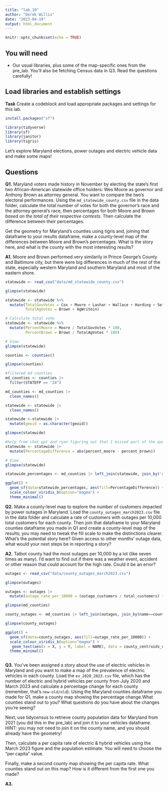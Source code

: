 ```yaml
---
title: "lab_10"
author: "Derek Willis"
date: "2023-04-19"
output: html_document
---
```


```r
knitr::opts_chunk$set(echo = TRUE)
```

## You will need

* Our usual libraries, plus some of the map-specific ones from the pre_lab. You'll also be fetching Census data in Q3. Read the questions carefully!

## Load libraries and establish settings

**Task** Create a codeblock and load appropriate packages and settings for this lab.

```r
install.packages("sf")
```


```r
library(tidyverse)
library(sf)
library(janitor)
library(tigris)

```

Let's explore Maryland elections, power outages and electric vehicle data and make some maps! 

## Questions 

**Q1.** Maryland voters made history in November by electing the state's first two African-American statewide office holders: Wes Moore as governor and Anthony Brown as attorney general. You want to compare the two's electoral performances. Using the `md_statewide_county.csv` file in the data folder, calculate the total number of votes for both the governor's race and the attorney general's race, then percentages for both Moore and Brown _based on the total of their respective contests_. Then calculate the difference between their percentages.

Get the geometry for Maryland's counties using tigris and, joining that dataframe to your results dataframe, make a county-level map of the differences between Moore and Brown's percentages. What is the story here, and what is the county with the most interesting results?

**A1.** Moore and Brown performed very similarily in Prince George's County and Baltimore city, but there were big differences in much of the rest of the state, especially western Maryland and southern Maryland and most of the eastern shore. 

```r
statewide <- read_csv("data/md_statewide_county.csv")
```
```r
glimpse(statewide)
```
```r
statewide <- statewide %>%
  mutate(TotalGovVotes = Cox + Moore + Lashar + Wallace + Harding + Sefcik + GovWritein + Peroutka,
         TotalAgVotes = Brown + AgWritein)

# Calculate total vote
statewide <- statewide %>%
  mutate(PercentMoore = Moore / TotalGovVotes * 100,
         PercentBrown = Brown / TotalAgVotes * 100)

# View 
glimpse(statewide)
```
```r
counties <- counties()

glimpse(counties)
```

```r
#filtered md counties
md_counties <- counties |>
  filter(STATEFP == "24")

md_counties <- md_counties |>
  clean_names()

statewide <- statewide |>
  clean_names()
```

```r
statewide <-statewide |>
  mutate(geoid = as.character(geoid))

glimpse(statewide)
```

```r
#help from chat gpt and ryan figuring out that I missed part of the question about calculating difference between their wins
statewide <- statewide |>
  mutate(PercentageDifference = abs(percent_moore - percent_brown))

# View 
glimpse(statewide)
```


```r
statewide_percentages <- md_counties |> left_join(statewide, join_by('geoid'))
```

```r
ggplot() +
  geom_sf(data=statewide_percentages, aes(fill=PercentageDifference)) +
  scale_colour_viridis_b(option="magma") +
  theme_minimal()
```


**Q2.** Make a county-level map to explore the number of customers impacted by power outages in Maryland. Load the `county_outages_march2023.csv` file in the data folder and calculate a rate of customers with outages per 10,000 total customers for each county. Then join that dataframe to your Maryland counties dataframe you made in Q1 and create a county-level map of the results; you may need to tweak the fill scale to make the distinctions clearer. What's the potential story here? Given access to other months' outage data, what would your next steps be in reporting a story?

**A2.** 
Talbot county had the most outages per 10,000 by a lot (like seven times as many). I'd want to find out if there was a weather event, accident or other reason that could account for the high rate. Could it be an error? 

```r
outages <- read_csv("data/county_outages_march2023.csv")
```
```r
glimpse(outages)
```
```r
outages <- outages |>
  mutate(outage_rate_per_10000 = (outage_customers / total_customers) * 10000)
```

```r
glimpse(md_counties)
```


```r
county_outages <- md_counties |> left_join(outages, join_by(name==county))

glimpse(county_outages)
```
```r

ggplot() +
  geom_sf(data=county_outages, aes(fill=outage_rate_per_10000)) +
  scale_colour_viridis_b(option="magma") +
   geom_text(aes(x = X, y = Y, label = NAME), data = county_centroids_df, size = 3, check_overlap = TRUE) +
  theme_minimal()

```
```r



```


**Q3.** You've been assigned a story about the use of electric vehicles in Maryland and you want to make a map of the prevalence of electric vehicles in each county. Load the `ev_2020_2023.csv` file, which has the number of electric and hybrid vehicles per county from July 2020 and March 2023 and calculate a percentage change for each county (remember, that's `new-old/old`). Using the Maryland counties dataframe you made for Q1, make a county map showing the percentage change.What counties stand out to you? What questions do you have about the changes you're seeing?

Next, use tidycensus to retrieve county population data for Maryland from 2021 (you did this in the pre_lab) and join it to your vehicles dataframe. HINT: you may not need to join it on the county name, and you should already have the geometry!

Then, calculate a per capita rate of electric & hybrid vehicles using the March 2023 figure and the population estimate. You will need to choose the "per capita" value.

Finally, make a second county map showing the per capita rate. What counties stand out on this map? How is it different from the first one you made?

**A3.** 

```r
```

